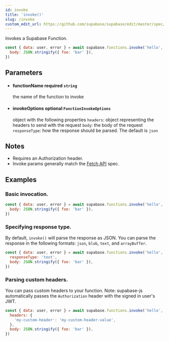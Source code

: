 ```yaml
---
id: invoke
title: 'invoke()'
slug: /invoke
custom_edit_url: https://github.com/supabase/supabase/edit/master/spec/supabase_js_v2_legacy.yml
---
```



Invokes a Supabase Function.

```js
const { data: user, error } = await supabase.functions.invoke('hello', {
  body: JSON.stringify({ foo: 'bar' }),
})
```

## Parameters

<ul className="method-list-group">
  
<li className="method-list-item">
  <h4 className="method-list-item-label">
    <span className="method-list-item-label-name">
      functionName
    </span>
    <span className="method-list-item-label-badge required">
      required
    </span>
    <span className="method-list-item-validation">
      <code>string</code>
    </span>
  </h4>
  <div class="method-list-item-description">

the name of the function to invoke

  </div>
  
</li>

<li className="method-list-item">
  <h4 className="method-list-item-label">
    <span className="method-list-item-label-name">
      invokeOptions
    </span>
    <span className="method-list-item-label-badge false">
      optional
    </span>
    <span className="method-list-item-validation">
      <code>FunctionInvokeOptions</code>
    </span>
  </h4>
  <div class="method-list-item-description">

object with the following properties
`headers`: object representing the headers to send with the request
`body`: the body of the request
`responseType`: how the response should be parsed. The default is `json`

  </div>
  
</li>

</ul>

## Notes

- Requires an Authorization header.
- Invoke params generally match the [Fetch API](https://developer.mozilla.org/en-US/docs/Web/API/Fetch_API) spec.

## Examples

### Basic invocation.

```js
const { data: user, error } = await supabase.functions.invoke('hello', {
  body: JSON.stringify({ foo: 'bar' }),
})
```

### Specifying response type.

By default, `invoke()` will parse the response as JSON. You can parse the response in the following formats: `json`, `blob`, `text`, and `arrayBuffer`.

```js
const { data: user, error } = await supabase.functions.invoke('hello', {
  responseType: 'text',
  body: JSON.stringify({ foo: 'bar' }),
})
```

### Parsing custom headers.

You can pass custom headers to your function. Note: supabase-js automatically passes the `Authorization` header with the signed in user's JWT.

```js
const { data: user, error } = await supabase.functions.invoke('hello', {
  headers: {
    'my-custom-header': 'my-custom-header-value',
  },
  body: JSON.stringify({ foo: 'bar' }),
})
```
